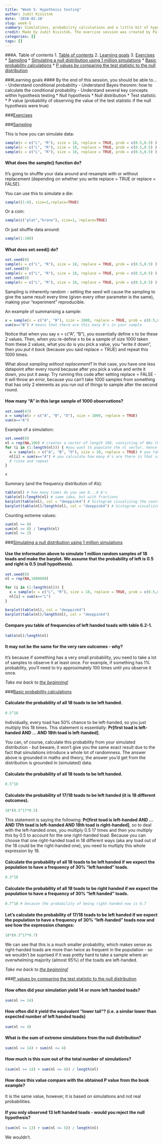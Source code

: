 ```yaml
---
title: "Week 5: Hypothesis testing"
author: Judit Kisistok
date: '2018-02-28'
slug: week-5
summary: Simulations, probability calculations and a little bit of hypothesis testing.
credit: Made by Judit Kisistók. The exercise session was created by Palle Villesen and Thomas Bataillon at Aarhus University.
categories: []
tags: []
---
```


###<a name="toc"></a>A. Table of contents
1. [Table of contents](#toc)
2. [Learning goals](#goals)
3. [Exercises](#exercises)
    * [Sampling](#exercise1)
    * [Simulating a null distribution using 1 million simulations](#exercise2)
    * [Basic probability calculations](#exercise3)
    * [P values by comparing the test statistic to the null distribution](#exercise4)

###<a name="goals"></a>Learning goals
#### By the end of this session, you should be able to...
- Understand conditional probability
- Understand Bayes theorem: how to calculate the conditional probability
- Understand several key concepts within hypothesis testing
    * Null hypothesis
    * Null distribution
    * Test statistic
    * P value (probability of observing the value of the test statistic if the null hypothesis were true)

###<a name="exercises"></a><u>Exercises</u>


###<a name="exercise1"></a><u>Sampling</u>

This is how you can simulate data:

```r
sample(x = c("L", "R"), size = 18, replace = TRUE, prob = c(0.5,0.5) )
sample(x = c("L", "R"), size = 18, replace = TRUE, prob = c(0.5,0.5) )
sample(x = c("L", "R"), size = 18, replace = TRUE, prob = c(0.5,0.5) )
```

#### What does the sample() function do?

It's going to shuffle your data around and resample with or without replacement (depending on whether you write replace = TRUE or replace = FALSE).


You can use this to simulate a die:
```r
sample((1:6), size=1,replace=TRUE)
```

Or a coin:
```r
sample(c("plat","krone"), size=1, replace=TRUE)
```

Or just shuffle data around:
```r
sample(1:100)
```

#### What does set.seed() do?

```r
set.seed(0)
sample(x = c("L", "R"), size = 18, replace = TRUE, prob = c(0.5,0.5) )
set.seed(0)
sample(x = c("L", "R"), size = 18, replace = TRUE, prob = c(0.5,0.5) )
set.seed(0)
sample(x = c("L", "R"), size = 18, replace = TRUE, prob = c(0.5,0.5) )
```

Sampling is inherently random - setting the seed will cause the sampling to give the same result every time (given every other parameter is the same), making your "experiment" reproducible. 

An example of summarising a sample:

```r
x = sample(x = c("A", "B"), size = 1000, replace = TRUE, prob = c(0.5,0.5) )
sum(x=="B") # means that there are this many B's in your sample
```

Notice that when you say x = c("A", "B"), you essentially define x to be these 2 values. Then, when you re-define x to be a sample of size 1000 taken from these 2 values, what you do is you pick a value, you "write it down", then <em>you put it back</em> (because you said replace = TRUE) and repeat this 1000 times. 

What about <em>sampling without replacement</em>? In that case, you have one less datapoint after every round because after you pick a value and write it down, you put it away. Try running this code after setting replace = FALSE - it will throw an error, because you can't take 1000 samples from something that has only 2 elements as you run out of things to sample after the second round.

#### How many "A" in this large sample of 1000 observations?

```r
set.seed(47)
x = sample(x = c("A", "B", "O"), size = 1000, replace = TRUE)
sum(x=="A")
```

Example of a simulation:

```r
set.seed(0)
nl = rep(NA,100) # creates a vector of length 100, consisting of NAs (Not Available - used in the case of missing data)
for (i in (1:length(nl))) { #you want to populate the nl vector, hence you want to run this loop as many times as long the nl vector is
  x = sample(x = c("A", "B", "O"), size = 10, replace = TRUE) # you take the sample
  nl[i] = sum(x=="A") # you calculate how many A's are there in that sample and put it in the i-th position in the nl vector
  # rinse and repeat
}

x
```

Summary (and the frequency distribution of A's):
```r
table(nl) # how many times do you see 0...8 A's 
table(nl)/length(nl) # same idea, but with fractions
barplot(table(nl), col = "deeppink4") # histogram visualizing the counts (absolute frequencies)
barplot(table(nl)/length(nl), col = "deeppink4") # histogram visualizing the fractions - same tendencies, different scale (relative frequencies)
```

Counting extreme values:

```r
sum(nl >= 8)
sum(nl >= 8) / length(nl)
sum(nl <= 2)
```

###<a name="exercise2"></a><u>Simulating a null distribution using 1 million simulations</u>

#### Use the information above to simulate 1 million random samples of 18 toads and make the barplot. We assume that the probability of left is 0.5 and right is 0.5 (null hypothesis). 

```r
set.seed(0)
nl = rep(NA,1000000)

for (i in (1:length(nl))) {
  x = sample(x = c("L", "R"), size = 18, replace = TRUE, prob = c(0.5,0.5) )
  nl[i] = sum(x=="L")
}

barplot(table(nl), col = "deeppink4")
barplot(table(nl)/length(nl), col = "deeppink4")
```

#### Compare you table of frequencies of left handed toads with table 6.2-1.

```r
table(nl)/length(nl)
```

#### It may not be the same for the very rare outcomes - why?

It's because if something has a very small probability, you need to take a lot of samples to observe it at least once. For example, if something has 1% probability, you'll need to try approximately 100 times until you observe it once.

*Take me back to [the beginning!](#toc)*

###<a name="exercise3"></a><u>Basic probability calculations</u>

#### Calculate the probability of all 18 toads to be left handed.

```r
0.5^18
```

Individually, every toad has 50% chance to be left-handed, so you just multiply this 18 times. This statement is essentially: <b>Pr[first toad is left-handed AND ... AND 18th toad is left-handed]</b>.

You can, of course, calculate this probability from your simulated distribution - but beware, it won't give you the same exact result due to the fact that simulations introduce a whole lot of randomness. The answer above is grounded in maths and theory, the answer you'd get from the distribution is grounded in (simulated) data.

#### Calculate the probability of all 18 toads to be left handed.

```r
0.5^18
```

#### Calculate the probability of 17/18 toads to be left handed (it is 18 different outcomes).

```r
18*(0.5^17*0.5)
```

This statement is saying the following: <b>Pr[first toad is left-handed AND ... AND 17th toad is left-handed AND 18th toad is right-handed]</b>, so to deal with the left-handed ones, you multiply 0.5 17 times and then you multiply this by 0.5 to account for the one right-handed toad. Because you can choose that one right-handed toad in 18 different ways (aka any toad out of the 18 could be the right-handed one), you need to multiply this whole expression by 18.

#### Calculate the probability of all 18 toads to be left handed if we expect the population to have a frequency of 30% "left handed" toads.

```r
0.3^18 
```

#### Calculate the probability of all 18 toads to be right handed if we expect the population to have a frequency of 30% "left handed" toads.

```r
0.7^18 # because the probability of being right-handed now is 0.7
```

#### Let's calculate the probability of 17/18 toads to be left handed if we expect the population to have a frequency of 30% "left-handed" toads now and see how the expression changes:

```r
18*(0.3^17*0.7)
```

We can see that this is a much smaller probability, which makes sense as right-handed toads are more than twice as frequent in the population - so we wouldn't be suprised if it was pretty hard to take a sample where an overwhelming majority (almost 95%) of the toads are left-handed.

*Take me back to [the beginning!](#toc)*

###<a name="exercise4"></a><u>P values by comparing the test statistic to the null distribution</u>

#### How often did your simulation yield 14 or more left handed toads?

```r
sum(nl >= 14)
```

#### How often did it yield the equivalent "lower tail"? (i.e. a similar lower than expected number of left handed toads)

```r
sum(nl <= 4)
```

#### What is the sum of extreme simulations from the null distribution?

```r
sum(nl >= 14) + sum(nl <= 4)
```

#### How much is this sum out of the total number of simulations?

```r
(sum(nl >= 14) + sum(nl <= 4)) / length(nl)
```

#### How does this value compare with the obtained P value from the book example?

It is the same value, however, it is based on simulations and not real probabilities.

#### If you only observed 13 left handed toads - would you reject the null hypothesis?

```r
(sum(nl >= 13) + sum(nl <= 5)) / length(nl)
```

We wouldn't.
